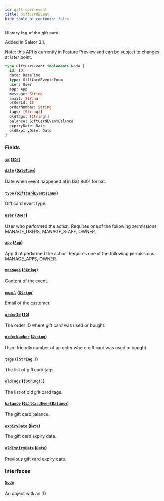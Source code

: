 ```yaml
---
id: gift-card-event
title: GiftCardEvent
hide_table_of_contents: false
---
```


History log of the gift card.

Added in Saleor 3.1.

Note: this API is currently in Feature Preview and can be subject to changes at later point.

```graphql
type GiftCardEvent implements Node {
  id: ID!
  date: DateTime
  type: GiftCardEventsEnum
  user: User
  app: App
  message: String
  email: String
  orderId: ID
  orderNumber: String
  tags: [String!]
  oldTags: [String!]
  balance: GiftCardEventBalance
  expiryDate: Date
  oldExpiryDate: Date
}
```

### Fields

#### [`id`](#) ([`ID!`](../../../developer/api-reference/scalars/id))

#### [`date`](#) ([`DateTime`](../../../developer/api-reference/scalars/date-time))

Date when event happened at in ISO 8601 format.

#### [`type`](#) ([`GiftCardEventsEnum`](../../../developer/api-reference/enums/gift-card-events-enum))

Gift card event type.

#### [`user`](#) ([`User`](../../../developer/api-reference/objects/user))

User who performed the action. Requires one of the following permissions: MANAGE_USERS, MANAGE_STAFF, OWNER.

#### [`app`](#) ([`App`](../../../developer/api-reference/objects/app))

App that performed the action. Requires one of the following permissions: MANAGE_APPS, OWNER.

#### [`message`](#) ([`String`](../../../developer/api-reference/scalars/string))

Content of the event.

#### [`email`](#) ([`String`](../../../developer/api-reference/scalars/string))

Email of the customer.

#### [`orderId`](#) ([`ID`](../../../developer/api-reference/scalars/id))

The order ID where gift card was used or bought.

#### [`orderNumber`](#) ([`String`](../../../developer/api-reference/scalars/string))

User-friendly number of an order where gift card was used or bought.

#### [`tags`](#) ([`[String!]`](../../../developer/api-reference/scalars/string))

The list of gift card tags.

#### [`oldTags`](#) ([`[String!]`](../../../developer/api-reference/scalars/string))

The list of old gift card tags.

#### [`balance`](#) ([`GiftCardEventBalance`](../../../developer/api-reference/objects/gift-card-event-balance))

The gift card balance.

#### [`expiryDate`](#) ([`Date`](../../../developer/api-reference/scalars/date))

The gift card expiry date.

#### [`oldExpiryDate`](#) ([`Date`](../../../developer/api-reference/scalars/date))

Previous gift card expiry date.

### Interfaces

#### [`Node`](../../../developer/api-reference/interfaces/node)

An object with an ID
